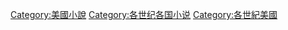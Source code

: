 {{Container category}}

[[Category:美國小說|Category:美國小說]]
[[Category:各世纪各国小说|Category:各世纪各国小说]]
[[Category:各世紀美國|Category:各世紀美國]]